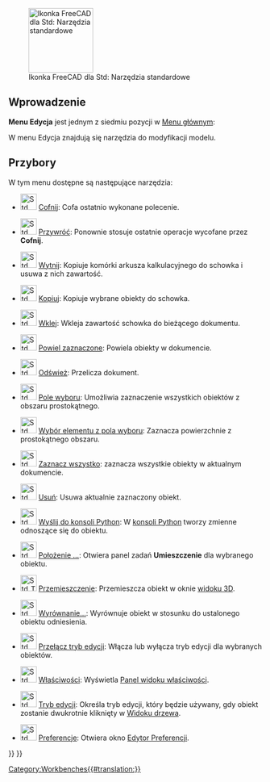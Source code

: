 <languages/>

{{Docnav/pl
|[[Std_File_Menu/pl|Menu Plik]]
|[[Std_View_Menu/pl|Menu Widok]]
|[[Std_Base/pl|Std: Narzędzia standardowe]]
|IconL=
|IconR=
|IconC=Freecad.svg
}}

[[Image:Freecad.svg|thumb|128px|Ikonka FreeCAD dla Std: Narzędzia standardowe]]

{{TOCright}}

<span id="Introduction"></span>
==Wprowadzenie==

'''Menu Edycja''' jest jednym z siedmiu pozycji w [[Standard_Menu/pl|Menu głównym]]:

<!--Proszę zachować informacje poniżej zsynchronizowane z Std_Base, Standard_Menu, Std_File_Menu itd.-->

{{StdMenu
|
[[Std_File_Menu/pl|Plik]]
&nbsp;&nbsp;&nbsp;
[[Std_Edit_Menu/pl|Edycja]]
&nbsp;&nbsp;&nbsp;
[[Std_View_Menu/pl|Widok]]
&nbsp;&nbsp;&nbsp;
[[Std_Tools_Menu/pl|Przybory]]
&nbsp;&nbsp;&nbsp;
[[Std_Macro_Menu/pl|Makrodefinicje]]
&nbsp;&nbsp;&nbsp;
[[Std_Windows_Menu/pl|Okna]]
&nbsp;&nbsp;&nbsp;
[[Std_Help_Menu/pl|Pomoc]]
}}

<!--Proszę zachować informacje poniżej zsynchronizowane z Standard_Menu-->
W menu Edycja znajdują się narzędzia do modyfikacji modelu.

<span id="Tools"></span>
==Przybory==

W tym menu dostępne są następujące narzędzia:

* [[File:Std_Undo.svg|32px]] [[Std_Undo/pl|Cofnij]]: Cofa ostatnio wykonane polecenie.

* [[File:Std_Redo.svg|32px]] [[Std_Redo/pl|Przywróć]]: Ponownie stosuje ostatnie operacje wycofane przez '''Cofnij'''.

* [[File:Std_Cut.svg|32px]] [[Std_Cut/pl|Wytnij]]: Kopiuje komórki arkusza kalkulacyjnego do schowka i usuwa z nich zawartość.

* [[File:Std_Copy.svg|32px]] [[Std_Copy/pl|Kopiuj]]: Kopiuje wybrane obiekty do schowka.

* [[File:Std_Paste.svg|32px]] [[Std_Paste/pl|Wklej]]: Wkleja zawartość schowka do bieżącego dokumentu. 

* [[File:Std_DuplicateSelection.svg|32px]] [[Std_DuplicateSelection/pl|Powiel zaznaczone]]: Powiela obiekty w dokumencie. {{Emphasis|-- Jeśli środowisko pracy [[PartDesign_Workbench/pl|Projekt Części]] jest aktywne, zamiast niego pojawi się narzędzie [[PartDesign_DuplicateSelection/pl|Powiel zaznaczenie]] ''({{Version/pl|1.0}})''.}} 

* [[File:Std_Refresh.svg|32px]] [[Std_Refresh/pl|Odśwież]]: Przelicza dokument.

* [[File:Std_BoxSelection.svg|32px]] [[Std_BoxSelection/pl|Pole wyboru]]: Umożliwia zaznaczenie wszystkich obiektów z obszaru prostokątnego.

* [[File:Std_BoxElementSelection.svg|32px]] [[Std_BoxElementSelection/pl|Wybór elementu z pola wyboru]]: Zaznacza powierzchnie z prostokątnego obszaru.

* [[File:Std_SelectAll.svg|32px]] [[Std_SelectAll/pl|Zaznacz wszystko]]: zaznacza wszystkie obiekty w aktualnym dokumencie.

* [[File:Std_Delete.svg|32px]] [[Std_Delete/pl|Usuń]]: Usuwa aktualnie zaznaczony obiekt.

* [[File:Std_SendToPythonConsole.svg|32px]] [[Std_SendToPythonConsole/pl|Wyślij do konsoli Python]]: W [[Python_console/pl|konsoli Python]] tworzy zmienne odnoszące się do obiektu.

* [[File:Std_Placement.svg|32px]] [[Std_Placement/pl|Położenie ...]]: Otwiera panel zadań '''Umieszczenie''' dla wybranego obiektu.

* [[File:Std_TransformManip.svg|32px]] [[Std_TransformManip/pl|Przemieszczenie]]: Przemieszcza obiekt w oknie [[3D_view/pl|widoku 3D]].

* [[File:Std_Alignment.svg|32px]] [[Std_Alignment/pl|Wyrównanie...]]: Wyrównuje obiekt w stosunku do ustalonego obiektu odniesienia.

* [[File:Std_Edit.svg|32px]] [[Std_Edit/pl|Przełącz tryb edycji]]: Włącza lub wyłącza tryb edycji dla wybranych obiektów.

* [[File:Std_Properties.svg|32px]] [[Std_Properties/pl|Właściwości]]: Wyświetla [[Property_editor/pl|Panel widoku właściwości]]. {{Version/pl|1.0}}

* [[File:Std_UserEditMode.svg|32px]] [[Std_UserEditMode/pl|Tryb edycji]]: Określa tryb edycji, który będzie używany, gdy obiekt zostanie dwukrotnie kliknięty w [[Tree_view/pl|Widoku drzewa]]. {{Version/pl|0.20}}

* [[File:Std_DlgPreferences.svg|32px]] [[Std_DlgPreferences/pl|Preferencje]]: Otwiera okno [[Preferences_Editor/pl|Edytor Preferencji]]. {{Emphasis|-- W systemie Mac OS ta opcja menu może pojawić się w menu FreeCAD, zamiast w menu Edit.}}


{{Docnav/pl
|[[Std_File_Menu/pl|Menu Plik]]
|[[Std_View_Menu/pl|Menu Widok]]
|[[Std_Base/pl|Strona Startowa]]
|IconL=
|IconR=
|IconC=Freecad.svg
}}

{{Std_Base_navi{{#translation:}}}}
{{Userdocnavi{{#translation:}}}}
[[Category:Workbenches{{#translation:}}]]